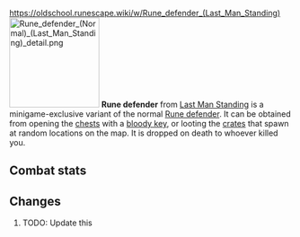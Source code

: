 https://oldschool.runescape.wiki/w/Rune_defender_(Last_Man_Standing)
{{Infobox Item
|name = Rune defender
|image = [[File:Rune defender (Normal) (Last Man Standing).png]]
|release = [[4 August]] [[2016]]
|update = Last Man Standing Beta and Splashing Restrictions  # TODO: Update this
|members = No
|quest = No
|tradeable = No
|placeholder = No
|equipable = Yes
|stackable = No
|noteable = Yes
|options = Wield, Drop
|examine = A defensive weapon.
|value = 3
|alchable = No
|weight = 0.453
|id = 27185
}}
[[File:Rune defender (Normal) (Last Man Standing) detail.png|160px|left]]
'''Rune defender''' from [[Last Man Standing]] is a minigame-exclusive variant of the normal [[Rune defender]]. It can be obtained from opening the [[Chest (Last Man Standing)|chests]] with a [[bloody key]], or looting the [[Crate (Last Man Standing)|crates]] that spawn at random locations on the map. It is dropped on death to whoever killed you.

==Combat stats==
{{Infobox Bonuses
|astab = 20
|aslash = 19
|acrush = 18
|amagic = -3
|arange = -2
|dstab = 20
|dslash = 19
|dcrush = 18
|dmagic = -3
|drange = -2
|str = 5
|rstr = 0
|mdmg = 0
|prayer = 0
|slot = shield
|image = [[File:Rune defender (Normal) (Last Man Standing) equipped male.png|160px]]
|altimage = [[File:Rune defender (Normal) (Last Man Standing) equipped female.png|160px]]
}}

==Changes==
# TODO: Update this
{{Subject changes header}}
{{Subject changes
|date = 4 August 2016
|update = Last Man Standing
|change = The item was made fully available with the release of Last Man Standing.
}}
{{Subject changes footer}}

{{Last Man Standing In-game Items}}